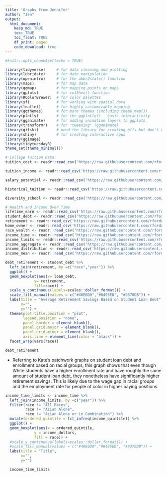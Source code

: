 ```yaml
---
title: 'Graphs from Jennifer'
author: "Jen"
output: 
  html_document:
    keep_md: TRUE
    toc: TRUE
    toc_float: TRUE
    df_print: paged
    code_download: true
---
```


```r
#knitr::opts_chunk$set(echo = TRUE)
```


```r
library(tidyverse)     # for data cleaning and plotting
library(lubridate)     # for date manipulation
library(openintro)     # for the abbr2state() function
library(maps)          # for map data
library(ggmap)         # for mapping points on maps
library(gplots)        # for col2hex() function
library(RColorBrewer)  # for color palettes
library(sf)            # for working with spatial data
library(leaflet)       # for highly customizable mapping
library(ggthemes)      # for more themes (including theme_map())
library(plotly)        # for the ggplotly() - basic interactivity
library(gganimate)     # for adding animation layers to ggplots
library(transformr)    # for "tweening" (gganimate)
library(gifski)        # need the library for creating gifs but don't need to load each time
library(shiny)         # for creating interactive apps
library(ggimage)
library(tidytuesdayR)
theme_set(theme_minimal())
```

```r
# College Tuition Data
tuition_cost <- readr::read_csv('https://raw.githubusercontent.com/rfordatascience/tidytuesday/master/data/2020/2020-03-10/tuition_cost.csv')

tuition_income <- readr::read_csv('https://raw.githubusercontent.com/rfordatascience/tidytuesday/master/data/2020/2020-03-10/tuition_income.csv') 

salary_potential <- readr::read_csv('https://raw.githubusercontent.com/rfordatascience/tidytuesday/master/data/2020/2020-03-10/salary_potential.csv')

historical_tuition <- readr::read_csv('https://raw.githubusercontent.com/rfordatascience/tidytuesday/master/data/2020/2020-03-10/historical_tuition.csv')

diversity_school <- readr::read_csv('https://raw.githubusercontent.com/rfordatascience/tidytuesday/master/data/2020/2020-03-10/diversity_school.csv')
```

```r
# Wealth and Income Over Time
lifetime_earn <- readr::read_csv('https://raw.githubusercontent.com/rfordatascience/tidytuesday/master/data/2021/2021-02-09/lifetime_earn.csv')
student_debt <- readr::read_csv('https://raw.githubusercontent.com/rfordatascience/tidytuesday/master/data/2021/2021-02-09/student_debt.csv')
retirement <- readr::read_csv('https://raw.githubusercontent.com/rfordatascience/tidytuesday/master/data/2021/2021-02-09/retirement.csv')
home_owner <- readr::read_csv('https://raw.githubusercontent.com/rfordatascience/tidytuesday/master/data/2021/2021-02-09/home_owner.csv')
race_wealth <- readr::read_csv('https://raw.githubusercontent.com/rfordatascience/tidytuesday/master/data/2021/2021-02-09/race_wealth.csv')
income_time <- readr::read_csv('https://raw.githubusercontent.com/rfordatascience/tidytuesday/master/data/2021/2021-02-09/income_time.csv')
income_limits <- readr::read_csv('https://raw.githubusercontent.com/rfordatascience/tidytuesday/master/data/2021/2021-02-09/income_limits.csv')
income_aggregate <- readr::read_csv('https://raw.githubusercontent.com/rfordatascience/tidytuesday/master/data/2021/2021-02-09/income_aggregate.csv')
income_distribution <- readr::read_csv('https://raw.githubusercontent.com/rfordatascience/tidytuesday/master/data/2021/2021-02-09/income_distribution.csv')
income_mean <- readr::read_csv('https://raw.githubusercontent.com/rfordatascience/tidytuesday/master/data/2021/2021-02-09/income_mean.csv')
```



```r
debt_retirement <- student_debt %>%  
  left_join(retirement, by =c("race","year")) %>% 
  ggplot() +
  geom_boxplot(aes(x= loan_debt,
             y= retirement,
             fill=race)) +
  scale_y_continuous(labels=scales::dollar_format()) +
  scale_fill_manual(values = c("#40E0D0","#6495ED", "#9370DB")) +
  labs(title = "Average Retirement Savings Based on Student Loan Debt",
       x="",
       y="") +
  theme(plot.title.position = "plot",
        legend.position = "none",
        panel.border = element_blank(),
        panel.grid.major = element_blank(),
        panel.grid.minor = element_blank(),
        axis.line = element_line(color = "black")) +
  facet_wrap(vars(race))

debt_retirement
```

* Referring to Kate's patchwork graphs on student loan debt and enrollment based on racial groups, this graph shows that even though White students have a higher enrollment rate and have roughly the same amount of student loan debt, they nonetheless have significantly higher retirement savings. This is likely due to the wage gap in racial groups and the employment rate for people of color in higher paying positions. 


```r
income_time_limits <- income_time %>%  
  left_join(income_limits, by =c("year")) %>% 
  filter(race != "All Races",
         race != "Asian Alone",
         race != "Asian Alone or in Combination") %>% 
  mutate(ordered_quintile = fct_infreq(income_quintile)) %>% 
  ggplot() +
  geom_boxplot(aes(x = ordered_quintile,
             y = income_dollars,
             fill = race)) +
  #scale_y_continuous(labels=scales::dollar_format()) +
  #scale_fill_manual(values = c("#40E0D0","#6495ED", "#9370DB")) +
  labs(title = "Title",
       x="",
       y="") 

  income_time_limits
```


